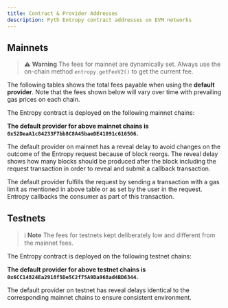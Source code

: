 ```yaml
---
title: Contract & Provider Addresses
description: Pyth Entropy contract addresses on EVM networks
---
```



## Mainnets

> ⚠️ **Warning**
> The fees for mainnet are dynamically set. Always use the on-chain method `entropy.getFeeV2()` to get the current fee.

The following tables shows the total fees payable when using the **default provider**.
Note that the fees shown below will vary over time with prevailing gas prices on each chain.

The Entropy contract is deployed on the following mainnet chains:

<EntropyTable isMainnet={true} />

**The default provider for above mainnet chains is `0x52DeaA1c84233F7bb8C8A45baeDE41091c616506`.**

The default provider on mainnet has a reveal delay to avoid changes on the outcome of the Entropy request because of block reorgs.
The reveal delay shows how many blocks should be produced after the block including the request transaction in order to reveal and submit a callback transaction.

The default provider fulfills the request by sending a transaction with a gas limit as mentioned in above table or as set by the user in the request.
Entropy callbacks the consumer as part of this transaction.

## Testnets

> ℹ️ **Note**
> The fees for testnets kept deliberately low and different from the mainnet fees.

The Entropy contract is deployed on the following testnet chains:

<EntropyTable isMainnet={false} />

**The default provider for above testnet chains is `0x6CC14824Ea2918f5De5C2f75A9Da968ad4BD6344`.**

The default provider on testnet has reveal delays identical to the corresponding mainnet chains to ensure consistent environment.
